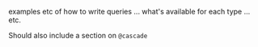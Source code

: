 examples etc of how to write queries ... what's available for each type ... etc.

Should also  include a section on `@cascade`